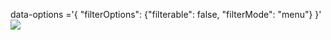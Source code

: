 
<Meta title="Grid/Generic Configurations/show Or Hide Columns" component={grid} />

 data-options ='&#123; "filterOptions": &#123;"filterable": false, "filterMode": "menu"&#125; &#125;'
<img src={showHideColumns} className="grid-img"/>


